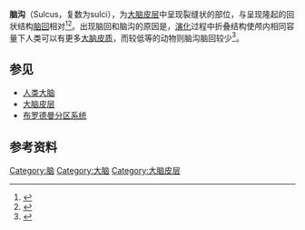 {{Infobox anatomy
| Name = 脑沟
| Image = Gyrus sulcus.png
| Caption = 脑沟（Sulcus）和[[脑回|脑回]]
| Latin = 
}}'''脑沟'''（Sulcus，复数为sulci），为[[大脑皮层|大脑皮层]]中呈现裂缝状的部位，与呈现隆起的回状结构[[脑回|脑回]]相对<ref>{{Cite journal|title=Toward a Common Terminology for the Gyri and Sulci of the Human Cerebral Cortex|url=https://www.frontiersin.org/articles/10.3389/fnana.2018.00093/full|last=ten Donkelaar|first=Hans J.|last2=Tzourio-Mazoyer|first2=Nathalie|date=2018|journal=Frontiers in Neuroanatomy|doi=10.3389/fnana.2018.00093|volume=12|language=en|issn=1662-5129|last3=Mai|first3=Jürgen K.|access-date=2021-06-01|archive-date=2021-06-03|archive-url=https://web.archive.org/web/20210603025415/https://www.frontiersin.org/articles/10.3389/fnana.2018.00093/full|dead-url=no}}</ref><ref>{{Cite web|title=Neuroscience For Kids - lobes of the brain|url=https://faculty.washington.edu/chudler/lobe.html|access-date=2021-06-01|work=[[华盛顿大学|华盛顿大学]]|language=en|archive-date=2022-01-10|archive-url=https://web.archive.org/web/20220110063059/http://faculty.washington.edu/chudler/lobe.html|dead-url=no}}</ref>。出现脑回和脑沟的原因是，[[演化|演化]]过程中折叠结构使颅内相同容量下人类可以有更多[[大脑皮质|大脑皮质]]，而较低等的动物则脑沟脑回较少<ref>{{Cite journal|title=The cerebral sulci and gyri|url=https://thejns.org/focus/view/journals/neurosurg-focus/28/2/article-pE2.xml|last=Ribas|first=Guilherme Carvalhal|date=2010-02-01|journal=Neurosurgical Focus|issue=2|doi=10.3171/2009.11.FOCUS09245|volume=28|pages=E2|language=en-US|issn=1092-0684|access-date=2021-06-01|archive-date=2021-06-02|archive-url=https://web.archive.org/web/20210602235900/https://thejns.org/focus/view/journals/neurosurg-focus/28/2/article-pE2.xml|dead-url=no}}</ref>。

==参见==
* [[人脑|人类大脑]]
* [[大脑皮层|大脑皮层]]
*[[布罗德曼分区系统|布罗德曼分区系统]]

== 参考资料 ==
{{commonscat|Sulcus (neuroanatomy)}}
{{reflist}}

[[Category:脑|Category:脑]]
[[Category:大脑|Category:大脑]]
[[Category:大脑皮层|Category:大脑皮层]]